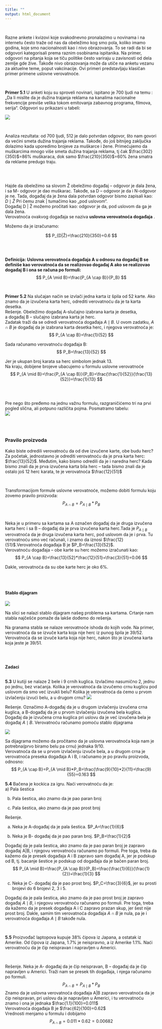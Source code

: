 ```yaml
---
title: ""
output: html_document
---
```


<br>

Razne ankete i kvizovi koje svakodnevno pronalazimo u novinama i na internetu često traže od nas da obeležimo kog smo pola, koliko imamo godina, koje smo nacionalnosti kao i nivo obrazovanja. To se radi da bi se odgovori kategorisali prema raznim osobinama ispitanika. Na primer, odgovori na pitanja koja se tiču politike često variraju u zavisnosti od dela zemlje gde žive. Takođe nivo obrazovanja može da utiče na anketu vezanu za aktuelne teme, poput vakcinacije. Ovi primeri predstavljaju klasičan primer primene uslovne verovatnoće.


<br>


**Primer 5.1** U anketi koju su sproveli novinari, ispitano je 700 ljudi na temu : „Da li mislite da je dužina trajanja reklama na kanalima nacionalne frekvencije previše velika tokom emitovanja zabavnog programa, filmova, serija“. Odgovori su prikazani u tabeli:


![](tabela5.png)


<br>


Analiza rezultata: od 700 ljudi, 512 je dalo potvrdan odgovor, što nam govori da većini smeta dužina trajanja reklama. Takođe, do još bitnijeg zaključka dolazimo kada uporedimo brojeve za muškarce i žene. Primećujemo da muškarcima mnogo više smeta dužina trajanja reklama, tj čak $\frac{302}{350}$=86% muškaraca, dok samo $\frac{210}{350}$=60% žena smatra da reklame predugo traju.


<br>
<br>

Hajde da obeležimo sa slovom Ž obeležimo događaj – odgovor je dala žena, i sa M- odgovor je dao muškarac. Takođe, sa D – odgovor je da i N-odgovor je ne. Tada, događaj da je žena dala potvrdan odgovor bismo zapisali kao:  
$D \mid Ž$ 
Pri čemu znak | tumačimo kao „pod uslovom“.   
Događaj D | Ž možemo pročitati kao: odgovor je da, pod uslovom da ga je dala žena.  
Verovatnoća ovakvog događaja se naziva **uslovna verovatnoća događaja** .    

Možemo da je izračunamo:  

$$
P_{D|Ž}=\frac{210}{350}=0.6
$$
  

<br>
<br>
  
**Definicija: Uslovna verovatnoća događaja A u odnosu na događaj B se definiše kao verovatnoća da se realizovao događaj A ako se realizovao događaj B i ona se računa po formuli:**
$$
P_{A \mid B}=\frac{P_{A \cap B}}{P_B}
$$


<br>

**Primer 5.2** Na slučajan način  se izvlači jedna karta iz špila od 52 karte. Ako znamo da je izvučena karta herc, odrediti verovatnoću da je ta karta desetka.  
Rešenje. Obeležimo događaj A-slučajno izabrana karta je desetka,  
a događaj B – slučajno izabrana karta je herc.  
Zadatak traži da se odredi verovatnoća događaja $A \mid B$. 
U ovom zadatku,  $A \cap B$ je događaj da je izabrana karta desetka herc, i njegova verovatnoća je:
$$
P_{A \cap B}=\frac{1}{52}
$$
  
Sada računamo verovatnoću događaja B:
$$
P_B=\frac{13}{52}
$$
  
Jer je ukupan broj karata sa herc simbolom jednak 13.  
Na kraju, dobijene brojeve ubacujemo u formulu uslovne verovatnoće
$$
P_{A \mid B}=\frac{P_{A \cap B}}{P_B}=\frac{\frac{1}{52}}{\frac{13}{52}}=\frac{1}{13}
$$
  
  

<br>
<br>

Pre nego što pređemo na jednu važnu formulu, razgraničićemo tri na prvi pogled slična, ali potpuno različita pojma. Posmatramo tabelu:  
![](tab.png)

<br>
<br>

### Pravilo proizvoda

Kako biste odredili verovatnoću da od dve izvučene karte, obe budu herc? Za početak, jednostavno je odrediti verovatnoću da je prva karta herc: $\frac{13}{52}$. Međutim, kako bismo odredili da je i naredna herc? Kada bismo znali da je prva izvučena karta bila herc – tada bismo znali da je ostalo još 12 herc karata, te je verovatnoća $\frac{12}{51}$  

<br>

Transformacijom formule uslovne verovatnoće, možemo dobiti formulu koju zovemo pravilo proizvoda:  
$$
P_{A \cap B}=P_{A \mid B}*P_B
$$


<br>
  
Neka je u primeru sa kartama sa A označen događaj da je druga izvučena karta herc i sa B – događaj da je prva izvučena karta herc.Tada je $P_{A \mid B}$ verovatnoća da je druga izvučena karta herc, pod uslovom da je i prva. Tu verovatnoću smo već računali, i znamo da iznosi $\frac{12}{51}$.Verovatnoća događaja B je $P_B=\frac{13}{52}$.  
Verovatnoću događaja  – obe karte su herc možemo izračunati kao:
$$
P_{A \cap B}=\frac{13}{52}*\frac{12}{51}=\frac{3}{51}=0.06
$$
  
Dakle, verovatnoća da su obe karte herc je oko 6%.  


<br>
<br>


#### Stablo dijagram  


![](stablo1.png)
   
   
 Na slici se nalazi stablo dijagram našeg problema sa kartama. Crtanje nam stabla najčešće pomaže da lakše dođemo do rešenja.    
 

Na granama stabla se nalaze verovatnoće ishoda do kojih vode. Na primer, verovatnoća da se izvuče karta koja nije herc iz punog špila je 39/52. Verovatnoća da se izvuče karta koja nije herc, nakon što je izvučena karta koja jeste je 39/51.  
  
 <br>
 <br>
 
**Zadaci **  
<br>

**5.3** U kutiji se nalaze 2 bele i 9 crnih kuglica. Izvlačimo nasumično 2, jednu po jednu, bez vraćanja. Kolika je verovatnoća da izvučemo crnu kuglicu pod uslovom da smo već izvukli belu? Kolika je verovatnoća da ćemo u prvom izvlačenju izvući belu, a u drugom crnu? 
![](kutija.png)
  
Rešenje. Označimo A-događaj da je u drugom izvlačenju izvučena crna kuglica, a B-događaj da je u prvom izvlačenju izvučena bela kuglica. Događaj da je izvučena crna kuglica pri uslovu da je već izvučena bela je događaj $A \mid B$. Verovatnoću računamo pomoću stablo dijagrama  

![](stablo2.png)
 
Sa dijagrama možemo da pročitamo da je uslovna verovatnoća koja nam je potrebna(prvo biramo belu pa crnu) jednaka 9/10.  
Verovatnoća da se u prvom izvlačenju izvuče bela, a u drugom crna je verovatnoća preseka događaja A i B, i računamo je po pravilu proizvoda, odnosno:  
$$
P_{A \cap B}=P_{A \mid B}*P_B=\frac{\frac{9}{10}*2}{11}=\frac{9}{55}=0.163
$$  
  
  
**5.4** Bačena je kockica za igru. Naći verovatnoću da je:  
a) Pala šestica  

b) Pala šestica, ako znamo da je pao paran broj    

c) Pala šestica, ako znamo da je pao prost broj  

Rešenje.  

a) Neka je A-događaj da je pala šestica. $P_A=\frac{1}{6}$   

b) Neka je B- događaj da je pao paran broj. $P_B=\frac{1}{2}$   

Događaj da je pala šestica, ako znamo da je pao paran broj je zapravo događaj A|B, i njegovu verovatnoću računamo po formuli. Pre toga, treba da kažemo da je presek događaja A i B zapravo sam događaj A, jer je podskup od B, tj. bacanje šestice je podskup od događaja da je bačen paran broj.
$$
P_{A \mid B}=\frac{P_{A \cap B}}{P_B}=\frac{\frac{1}{6}}{\frac{1}{2}}=\frac{1}{3}
$$
  
c) Neka je C- događaj da je pao prost broj. $P_C=\frac{3}{6}$, jer su prosti brojevi do 6 brojevi 2, 3 i 5.  

Događaj da je pala šestica, ako znamo da je pao prost broj je zapravo događaj $A \mid B$, i njegovu verovatnoću računamo po formuli. Pre toga, treba da kažemo da je presek događaja A i C zapravo prazan skup, jer šest nije prost broj. Dakle, samim tim verovatnoća događaja $A \cap B$ je nula, pa je i verovatnoća događaja $A \mid B$ takođe nula.  

<br>
  
**5.5** Proizvođač laptopova kupuje 38% čipova iz Japana, a ostatak iz Amerike. Od čipova iz Japana, 1.7% je neispravno, a iz Amerike 1.1%. Naći verovatnoću da je čip neispravan i napravljen u Americi.  
  
<br>

Rešenje. Neka je A- događaj da je čip neispravan, B – događaj da je čip napravljen u Americi. Traži nam se presek tih događaja, i njega računamo po formuli.
$$
P_{A \cap B}=P_{A \mid B}*P_B
$$
Znamo da je uslovna verovatnoća događaja A|B zapravo verovatnoća da je čip neispravan, pri uslovu da je napravljen u Americi, i tu verovatnoću znamo i ona je jednaka $\frac{1.1}{100}=0.011$  
Verovatnoća događaja B je $\frac{62}{100}=0.62$  
Vrednosti menjamo u formulu i dobijamo 
$$
P_{A \cap B}=0.011*0.62=0.00682
$$


